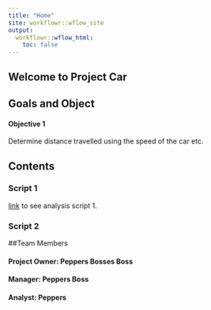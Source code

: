```yaml
---
title: "Home"
site: workflowr::wflow_site
output:
  workflowr::wflow_html:
    toc: false
---
```


## Welcome to Project Car

## Goals and Object

#### Objective 1

Determine distance travelled using the speed of the car etc.


## Contents

### Script 1

[link](main_results.html) to see analysis script 1.

### Script 2

##Team Members

#### Project Owner: Peppers Bosses Boss

#### Manager: Peppers Boss

#### Analyst: Peppers

